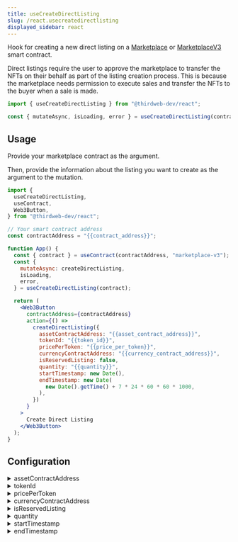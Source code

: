 ```yaml
---
title: useCreateDirectListing
slug: /react.usecreatedirectlisting
displayed_sidebar: react
---
```



Hook for creating a new direct listing on a [Marketplace](https://thirdweb.com/thirdweb.eth/Marketplace)
or [MarketplaceV3](https://thirdweb.com/thirdweb.eth/MarketplaceV3) smart contract.

Direct listings require the user to approve the marketplace to transfer the NFTs on their behalf as part of the listing creation process.
This is because the marketplace needs permission to execute sales and transfer the NFTs to the buyer when a sale is made.

```jsx
import { useCreateDirectListing } from "@thirdweb-dev/react";

const { mutateAsync, isLoading, error } = useCreateDirectListing(contract);
```

## Usage

Provide your marketplace contract as the argument.

Then, provide the information about the listing you want to create as the argument to the mutation.

```jsx
import {
  useCreateDirectListing,
  useContract,
  Web3Button,
} from "@thirdweb-dev/react";

// Your smart contract address
const contractAddress = "{{contract_address}}";

function App() {
  const { contract } = useContract(contractAddress, "marketplace-v3");
  const {
    mutateAsync: createDirectListing,
    isLoading,
    error,
  } = useCreateDirectListing(contract);

  return (
    <Web3Button
      contractAddress={contractAddress}
      action={() =>
        createDirectListing({
          assetContractAddress: "{{asset_contract_address}}",
          tokenId: "{{token_id}}",
          pricePerToken: "{{price_per_token}}",
          currencyContractAddress: "{{currency_contract_address}}",
          isReservedListing: false,
          quantity: "{{quantity}}",
          startTimestamp: new Date(),
          endTimestamp: new Date(
            new Date().getTime() + 7 * 24 * 60 * 60 * 1000,
          ),
        })
      }
    >
      Create Direct Listing
    </Web3Button>
  );
}
```

## Configuration

<details>
  <summary>assetContractAddress</summary>
  <div>

### assetContractAddress (required)

The address of the NFT smart contract that you want to list.

</div>
</details>

<details>
  <summary>tokenId</summary>
  <div>

### tokenId (required)

The token ID of the NFT that you want to list.

</div>
</details>

<details>
  <summary>pricePerToken</summary>
  <div>

### pricePerToken (required)

The price to **buy** each token in the listing.

- For ERC721 NFTs, this is the price to buy the NFT outright.
- For ERC1155 NFTs, this is the price to `1` quantity of the NFT.

</div>
</details>

<details>
  <summary>currencyContractAddress</summary>
  <div>

### currencyContractAddress (optional)

The address of the currency you want users to pay with and make bids in.

You likely want to use the token native to the chain you are on, e.g. Ether on Ethereum.

To do that, you can import the `NATIVE_TOKEN_ADDRESS` constant from `@thirdweb-dev/sdk`.

The default value is `NATIVE_TOKEN_ADDRESS`.

```jsx
import {
  useCreateDirectListing,
  useContract,
  Web3Button,
} from "@thirdweb-dev/react";
// highlight-next-line
import { NATIVE_TOKEN_ADDRESS } from "@thirdweb-dev/sdk";

// Your smart contract address
const contractAddress = "{{contract_address}}";

function App() {
  const { contract } = useContract(contractAddress, "marketplace-v3");
  const {
    mutateAsync: createDirectListing,
    isLoading,
    error,
  } = useCreateDirectListing(contract);

  if (error) {
    console.error("failed to create direct listing", error);
  }

  return (
    <Web3Button
      contractAddress={contractAddress}
      action={() =>
        createDirectListing({
          assetContractAddress: "{{asset_contract_address}}",
          tokenId: "{{token_id}}",
          pricePerToken: "{{price_per_token}}",
          // highlight-next-line
          currencyContractAddress: NATIVE_TOKEN_ADDRESS,
          isReservedListing: false,
          quantity: "{{quantity}}",
          startTimestamp: new Date(),
          endTimestamp: new Date(
            new Date().getTime() + 7 * 24 * 60 * 60 * 1000,
          ),
        })
      }
    >
      Create Direct Listing
    </Web3Button>
  );
}
```

</div>
</details>

<details>
  <summary>isReservedListing</summary>
  <div>

### isReservedListing (optional)

When set to true, the seller must explicitly approve which wallet addresses can buy the NFT.

</div>
</details>

<details>
  <summary>quantity</summary>
  <div>

### quantity (optional)

How many tokens to include in the listing.

- For ERC721 NFTs, this is always `1`.
- For ERC1155 NFTs, this is the quantity of tokens to include in the listing.

</div>
</details>

<details>
  <summary>startTimestamp</summary>
  <div>

### startTimestamp (optional)

A `Date` object for the start time of the listing.

The default value is `new Date()`, which is the current time.

</div>
</details>

<details>
  <summary>endTimestamp</summary>
  <div>

### endTimestamp (optional)

A `Date` object for the end time of the listing (when the listing will expire).

</div>
</details>
